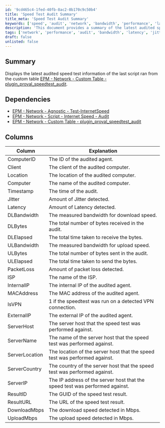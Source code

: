 ```yaml
---
id: '9cd465c4-1fed-40fb-8ac2-0b170c9c50b4'
title: 'Speed Test Audit Summary'
title_meta: 'Speed Test Audit Summary'
keywords: ['speed', 'audit', 'network', 'bandwidth', 'performance', 'latency', 'jitter', 'packetloss', 'isp']
description: 'This document provides a summary of the latest audited speed test information from the custom table related to network performance. It details the dependencies and columns used in the audit, including metrics such as jitter, latency, download and upload bandwidth, and packet loss.'
tags: ['network', 'performance', 'audit', 'bandwidth', 'latency', 'jitter', 'packetloss', 'isp', 'database']
draft: false
unlisted: false
---
```

## Summary

Displays the latest audited speed test information of the last script ran from the custom table [EPM - Network - Custom Table - plugin_proval_speedtest_audit](https://proval.itglue.com/DOC-5078775-9166228).

## Dependencies

- [EPM - Network - Agnostic - Test-InternetSpeed](https://proval.itglue.com/DOC-5078775-9099825)
- [EPM - Network - Script - Internet Speed - Audit](https://proval.itglue.com/DOC-5078775-9166226)
- [EPM - Network - Custom Table - plugin_proval_speedtest_audit](https://proval.itglue.com/DOC-5078775-9166228)

## Columns

| Column          | Explanation                                                        |
|-----------------|--------------------------------------------------------------------|
| ComputerID      | The ID of the audited agent.                                       |
| Client          | The client of the audited computer.                                |
| Location        | The location of the audited computer.                              |
| Computer        | The name of the audited computer.                                  |
| Timestamp       | The time of the audit.                                            |
| Jitter          | Amount of Jitter detected.                                        |
| Latency         | Amount of Latency detected.                                       |
| DLBandwidth     | The measured bandwidth for download speed.                        |
| DLBytes         | The total number of bytes received in the audit.                 |
| DLElapsed       | The total time taken to receive the bytes.                       |
| ULBandwidth     | The measured bandwidth for upload speed.                          |
| ULBytes         | The total number of bytes sent in the audit.                     |
| ULElapsed       | The total time taken to send the bytes.                          |
| PacketLoss      | Amount of packet loss detected.                                   |
| ISP             | The name of the ISP.                                             |
| InternalIP      | The internal IP of the audited agent.                             |
| MACAddress      | The MAC address of the audited agent.                             |
| IsVPN           | 1 if the speedtest was run on a detected VPN connection.        |
| ExternalIP      | The external IP of the audited agent.                             |
| ServerHost      | The server host that the speed test was performed against.       |
| ServerName      | The name of the server host that the speed test was performed against. |
| ServerLocation  | The location of the server host that the speed test was performed against. |
| ServerCountry   | The country of the server host that the speed test was performed against. |
| ServerIP        | The IP address of the server host that the speed test was performed against. |
| ResultID        | The GUID of the speed test result.                               |
| ResultURL       | The URL of the speed test result.                                |
| DownloadMbps    | The download speed detected in Mbps.                             |
| UploadMbps      | The upload speed detected in Mbps.                               |












